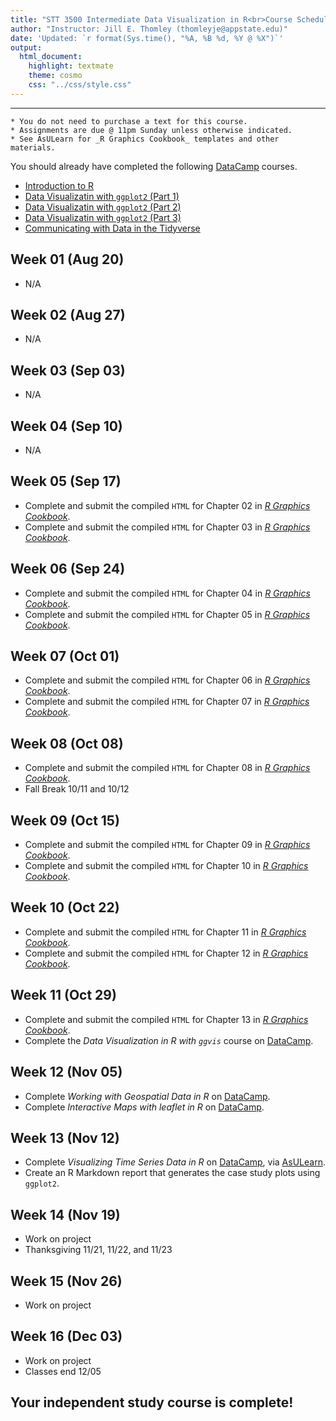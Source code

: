```yaml
---
title: "STT 3500 Intermediate Data Visualization in R<br>Course Schedule for Spring 2018"
author: "Instructor: Jill E. Thomley (thomleyje@appstate.edu)"
date: 'Updated: `r format(Sys.time(), "%A, %B %d, %Y @ %X")`'
output: 
  html_document: 
    highlight: textmate
    theme: cosmo
    css: "../css/style.css"
---
```


<hr>

```block
* You do not need to purchase a text for this course.
* Assignments are due @ 11pm Sunday unless otherwise indicated.
* See AsULearn for _R Graphics Cookbook_ templates and other materials.
```

You should already have completed the following [DataCamp](https://datacamp.com) courses.

* [Introduction to R](https://www.datacamp.com/courses/free-introduction-to-r)
* [Data Visualizatin with `ggplot2` (Part 1)](https://www.datacamp.com/courses/data-visualization-with-ggplot2-1)
* [Data Visualizatin with `ggplot2` (Part 2)](https://www.datacamp.com/courses/data-visualization-with-ggplot2-2)
* [Data Visualizatin with `ggplot2` (Part 3)](https://www.datacamp.com/courses/data-visualization-with-ggplot2-part-3)
* [Communicating with Data in the Tidyverse](https://www.datacamp.com/courses/communicating-with-data-in-the-tidyverse)


## Week 01 (Aug 20)

* N/A


## Week 02 (Aug 27)

* N/A


## Week 03 (Sep 03)

* N/A


## Week 04 (Sep 10)

* N/A


## Week 05 (Sep 17)

* Complete and submit the compiled `HTML` for Chapter 02 in _[R Graphics Cookbook](http://proquest.safaribooksonline.com.proxy006.nclive.org/9781449363086?uicode=appstate)_.
* Complete and submit the compiled `HTML` for Chapter 03 in _[R Graphics Cookbook](http://proquest.safaribooksonline.com.proxy006.nclive.org/9781449363086?uicode=appstate)_.


## Week 06 (Sep 24)

* Complete and submit the compiled `HTML` for Chapter 04 in _[R Graphics Cookbook](http://proquest.safaribooksonline.com.proxy006.nclive.org/9781449363086?uicode=appstate)_.
* Complete and submit the compiled `HTML` for Chapter 05 in _[R Graphics Cookbook](http://proquest.safaribooksonline.com.proxy006.nclive.org/9781449363086?uicode=appstate)_.


## Week 07 (Oct 01)

* Complete and submit the compiled `HTML` for Chapter 06 in _[R Graphics Cookbook](http://proquest.safaribooksonline.com.proxy006.nclive.org/9781449363086?uicode=appstate)_. 
* Complete and submit the compiled `HTML` for Chapter 07 in _[R Graphics Cookbook](http://proquest.safaribooksonline.com.proxy006.nclive.org/9781449363086?uicode=appstate)_.


## Week 08 (Oct 08)

* Complete and submit the compiled `HTML` for Chapter 08 in _[R Graphics Cookbook](http://proquest.safaribooksonline.com.proxy006.nclive.org/9781449363086?uicode=appstate)_.
* Fall Break 10/11 and 10/12


## Week 09 (Oct 15)

* Complete and submit the compiled `HTML` for Chapter 09 in _[R Graphics Cookbook](http://proquest.safaribooksonline.com.proxy006.nclive.org/9781449363086?uicode=appstate)_.
* Complete and submit the compiled `HTML` for Chapter 10 in _[R Graphics Cookbook](http://proquest.safaribooksonline.com.proxy006.nclive.org/9781449363086?uicode=appstate)_.


## Week 10 (Oct 22)

* Complete and submit the compiled `HTML` for Chapter 11 in _[R Graphics Cookbook](http://proquest.safaribooksonline.com.proxy006.nclive.org/9781449363086?uicode=appstate)_.
* Complete and submit the compiled `HTML` for Chapter 12 in _[R Graphics Cookbook](http://proquest.safaribooksonline.com.proxy006.nclive.org/9781449363086?uicode=appstate)_.


## Week 11 (Oct 29)

* Complete and submit the compiled `HTML` for Chapter 13 in _[R Graphics Cookbook](http://proquest.safaribooksonline.com.proxy006.nclive.org/9781449363086?uicode=appstate)_.
* Complete the _Data Visualization in R with `ggvis`_ course on [DataCamp](https://www.datacamp.com/courses/ggvis-data-visualization-r-tutorial).


## Week 12 (Nov 05)

* Complete _Working with Geospatial Data in R_ on [DataCamp](https://www.datacamp.com/courses/working-with-geospatial-data-in-r).
* Complete _Interactive Maps with leaflet in R_ on [DataCamp](https://www.datacamp.com/courses/interactive-maps-with-leaflet-in-r).


## Week 13 (Nov 12)

* Complete _Visualizing Time Series Data in R_ on [DataCamp](https://datacamp.com), via [AsULearn](https://asulearn.appstate.edu).
* Create an R Markdown report that generates the case study plots using `ggplot2`.


## Week 14 (Nov 19)

* Work on project
* Thanksgiving 11/21, 11/22, and 11/23


## Week 15 (Nov 26)

* Work on project


## Week 16 (Dec 03)

* Work on project
* Classes end 12/05


## Your independent study course is complete!
